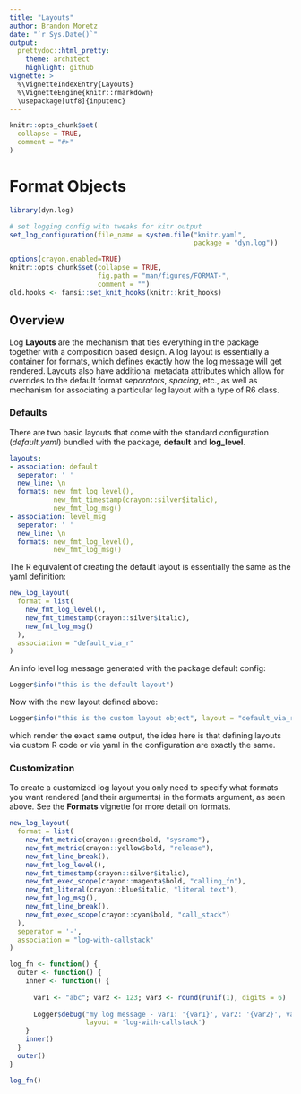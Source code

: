 ```yaml
---
title: "Layouts"
author: Brandon Moretz
date: "`r Sys.Date()`"
output:
  prettydoc::html_pretty:
    theme: architect
    highlight: github
vignette: >
  %\VignetteIndexEntry{Layouts}
  %\VignetteEngine{knitr::rmarkdown}
  \usepackage[utf8]{inputenc}
---
```


```r
knitr::opts_chunk$set(
  collapse = TRUE,
  comment = "#>"
)
```
# Format Objects

```r
library(dyn.log)

# set logging config with tweaks for kitr output
set_log_configuration(file_name = system.file("knitr.yaml", 
                                              package = "dyn.log"))
```

```r
options(crayon.enabled=TRUE)
knitr::opts_chunk$set(collapse = TRUE,
                      fig.path = "man/figures/FORMAT-",
                      comment = "")
old.hooks <- fansi::set_knit_hooks(knitr::knit_hooks)
```

## Overview

Log **Layouts** are the mechanism that ties everything in the package together with a composition based design. A log layout is essentially a container for formats, which defines exactly how the log message will get rendered. Layouts also have additional metadata attributes which allow for overrides to the default format *separators*, *spacing*, etc., as well as mechanism for associating a particular log layout with a type of R6 class.

### Defaults

There are two basic layouts that come with the standard configuration (*default.yaml*) bundled with the package, **default** and **log_level**.

```yaml
layouts:
- association: default
  seperator: ' '
  new_line: \n
  formats: new_fmt_log_level(),
           new_fmt_timestamp(crayon::silver$italic),
           new_fmt_log_msg()
- association: level_msg
  seperator: ' '
  new_line: \n
  formats: new_fmt_log_level(),
           new_fmt_log_msg()

```

The R equivalent of creating the default layout is essentially the same as the yaml definition:

```r
new_log_layout(
  format = list(
    new_fmt_log_level(),
    new_fmt_timestamp(crayon::silver$italic),
    new_fmt_log_msg()    
  ),
  association = "default_via_r"
)
```

An info level log message generated with the package default config:

```r
Logger$info("this is the default layout")
```

Now with the new layout defined above:

```r
Logger$info("this is the custom layout object", layout = "default_via_r")
```

which render the exact same output, the idea here is that defining layouts via custom R code or via yaml in the configuration are exactly the same.

### Customization

To create a customized log layout you only need to specify what formats you want rendered (and their arguments) in the formats argument, as seen above. See the **Formats** vignette for more detail on formats.

```r
new_log_layout(
  format = list(
    new_fmt_metric(crayon::green$bold, "sysname"),
    new_fmt_metric(crayon::yellow$bold, "release"),
    new_fmt_line_break(),
    new_fmt_log_level(),
    new_fmt_timestamp(crayon::silver$italic),
    new_fmt_exec_scope(crayon::magenta$bold, "calling_fn"),
    new_fmt_literal(crayon::blue$italic, "literal text"),
    new_fmt_log_msg(),
    new_fmt_line_break(),
    new_fmt_exec_scope(crayon::cyan$bold, "call_stack")
  ),
  seperator = '-',
  association = "log-with-callstack"
)
```

```r
log_fn <- function() {
  outer <- function() {
    inner <- function() {
      
      var1 <- "abc"; var2 <- 123; var3 <- round(runif(1), digits = 6)
      
      Logger$debug("my log message - var1: '{var1}', var2: '{var2}', var3: '{var3}'", 
                   layout = 'log-with-callstack')
    }
    inner()
  }
  outer()
}

log_fn()
```

